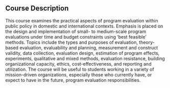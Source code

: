 ## Course Description

This course examines the practical aspects of program evaluation within public policy in domestic and international contexts. Emphasis is placed on the design and implementation of small- to medium-scale program evaluations under time and budget constraints using ‘best feasible’ methods. Topics include the types and purposes of evaluation, theory-based evaluation, evaluability and planning, measurement and construct validity, data collection, evaluation design, estimation of program effects, experiments, qualitative and mixed methods, evaluation resistance, building organizational capacity, ethics, cost-effectiveness, and reporting and utilization. The course will be useful to students working in a variety of mission-driven organizations, especially those who currently have, or expect to have in the future, program evaluation responsibilities.
